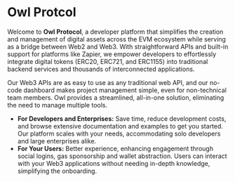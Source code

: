 # Owl Protcol

Welcome to **Owl Protocol**, a developer platform that simplifies the creation and management of digital assets across the EVM ecosystem while serving as a bridge between Web2 and Web3. With straightforward APIs and built-in support for platforms like Zapier, we empower developers to effortlessly integrate digital tokens (ERC20, ERC721, and ERC1155) into traditional backend services and thousands of interconnected applications.

Our Web3 APIs are as easy to use as any traditional web API, and our no-code dashboard makes project management simple, even for non-technical team members. Owl provides a streamlined, all-in-one solution, eliminating the need to manage multiple tools.

-   **For Developers and Enterprises:** Save time, reduce development costs, and browse extensive documentation and examples to get you started. Our platform scales with your needs, accommodating solo developers and large enterprises alike.
-   **For Your Users:** Better experience, enhancing engagement through social logins, gas sponsorship and wallet abstraction. Users can interact with your Web3 applications without needing in-depth knowledge, simplifying the onboarding.
